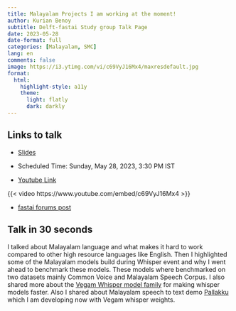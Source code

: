 ```yaml
---
title: Malayalam Projects I am working at the moment!
author: Kurian Benoy
subtitle: Delft-fastai Study group Talk Page
date: 2023-05-28
date-format: full
categories: [Malayalam, SMC]
lang: en
comments: false
image: https://i3.ytimg.com/vi/c69VyJ16Mx4/maxresdefault.jpg
format:
  html:
    highlight-style: a11y
    theme:
      light: flatly
      dark: darkly
---
```


## Links to talk

- [Slides](../../../talks/delft-fastai/index.qmd)

- Scheduled Time: Sunday, May 28, 2023, 3:30 PM IST

- [Youtube Link](https://youtu.be/c69VyJ16Mx4)

{{< video https://www.youtube.com/embed/c69VyJ16Mx4 >}}

- [fastai forums post](https://forums.fast.ai/t/delft-study-group-talks-mojo-and-malayalam-benchmarking-low-resource-language/106126?u=kurianbenoy)

## Talk in 30 seconds

I talked about Malayalam language and what makes it hard to work compared to other high resource languages like English. Then I highlighted some of the Malayalam models build during Whisper event and why I went ahead to benchmark these models. These models where benchmarked on two datasets mainly Common Voice and Malayalam Speech Corpus. I also shared more about the [Vegam Whisper model family](https://huggingface.co/models?other=vegam) for making whisper models faster. Also I shared about Malayalam speech to text demo [Pallakku](https://huggingface.co/spaces/kurianbenoy/Pallakku) which I am developing now with Vegam whisper weights.
